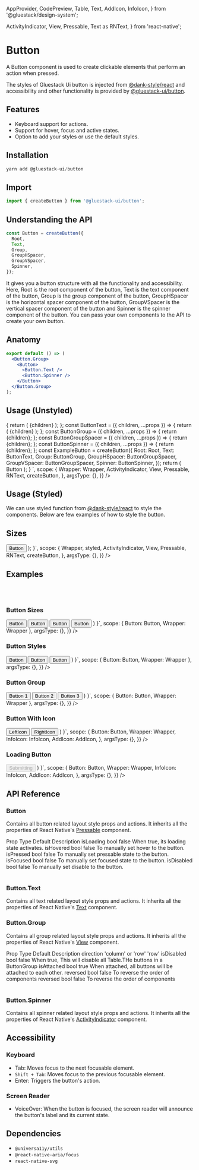 
<Meta title="components/Button" />

  AppProvider,
  CodePreview,
  Table,
  Text,
  AddIcon,
  InfoIcon,
} from '@gluestack/design-system';

  ActivityIndicator,
  View,
  Pressable,
  Text as RNText,
} from 'react-native';




# Button

A Button component is used to create clickable elements that perform an action when pressed.

The styles of Gluestack Ui button is injected from [@dank-style/react]('https://www.npmjs.com/package/@dank-style/react') and accessibility and other functionality is provided by [@gluestack-ui/button]('https://www.npmjs.com/package/@universa11y/button').

## Features

- Keyboard support for actions.
- Support for hover, focus and active states.
- Option to add your styles or use the default styles.

## Installation

```jsx
yarn add @gluestack-ui/button
```

## Import

```jsx
import { createButton } from '@gluestack-ui/button';
```

## Understanding the API

```jsx
const Button = createButton({
  Root,
  Text,
  Group,
  GroupHSpacer,
  GroupVSpacer,
  Spinner,
});
```

It gives you a button structure with all the functionality and accessibility.
Here, Root is the root component of the button, Text is the text component of the button, Group is the group component of the button, GroupHSpacer is the horizontal spacer component of the button, GroupVSpacer is the vertical spacer component of the button and Spinner is the spinner component of the button.
You can pass your own components to the API to create your own button.

## Anatomy

```jsx
export default () => (
  <Button.Group>
    <Button>
      <Button.Text />
      <Button.Spinner />
    </Button>
  </Button.Group>
);
```

## Usage (Unstyled)

<AppProvider>
  <CodePreview
    showComponentRenderer={true}
    showArgsController={false}
    metaData={{
      code: `
      function App() {
          const Root = ({ children, states, ...props }) => {
          return (
            <Pressable
              style={{
                backgroundColor: states.hover ? 'blue' : 'pink',
                padding: 8,
                borderRadius: 4,
              }}
              {...props}
            >
              {children}
            </Pressable>
          );
        };
        const ButtonText = ({ children, ...props }) => {
          return (
            <RNText style={{ color: 'white' }} {...props}>
              {children}
            </RNText>
          );
        };
        const ButtonGroup = ({ children, ...props }) => {
          return <View {...props}>{children}</View>;
        };
        const ButtonGroupSpacer = ({ children, ...props }) => {
          return <View {...props}>{children}</View>;
        };
        const ButtonSpinner = ({ children, ...props }) => {
          return <ActivityIndicator {...props}>{children}</ActivityIndicator>;
        };
        const ExampleButton = createButton({
          Root: Root,
          Text: ButtonText,
          Group: ButtonGroup,
          GroupHSpacer: ButtonGroupSpacer,
          GroupVSpacer: ButtonGroupSpacer,
          Spinner: ButtonSpinner,
        });
        return (
          <Wrapper>
          <ExampleButton>
          <ExampleButton.Text>Button</ExampleButton.Text>
          </ExampleButton>
          </Wrapper>
          );
        }
`,
      scope: {
        Wrapper: Wrapper,
        ActivityIndicator,
        View,
        Pressable,
        RNText,
        createButton,
      },
      argsType: {},
    }}
  />
</AppProvider>

<br />

## Usage (Styled)

We can use styled function from [@dank-style/react]('https://www.npmjs.com/package/@dank-style/react') to style the components.
Below are few examples of how to style the button.

## Sizes

<AppProvider>
  <CodePreview
    showComponentRenderer={true}
    showArgsController={false}
    metaData={{
      code: `
        function App() {
          const Root = styled(
              Pressable,
              {
                'padding': '$2',
                'borderRadius': '$md',
                'backgroundColor': 'pink',
                ':hover': {
                  bg: 'blue',
                },
              });
          const ButtonText = styled(
              RNText,
              {
               'color': 'white'
              });
          const ButtonGroup = styled(
              View,
              {});
          const ButtonGroupSpacer = styled(
              View,
              {});
          const ButtonSpinner = styled(
              ActivityIndicator,
              {});
          const Button = createButton({
            Root: Root,
            Text: ButtonText,
            Group: ButtonGroup,
            GroupHSpacer: ButtonGroupSpacer,
            GroupVSpacer: ButtonGroupSpacer,
            Spinner: ButtonSpinner
          });
          return (
            <Wrapper>
              <Button>
                <Button.Text>Button</Button.Text>
              </Button>
            </Wrapper>
          );
        }`,
      scope: {
        Wrapper,
        styled,
        ActivityIndicator,
        View,
        Pressable,
        RNText,
        createButton,
      },
      argsType: {},
    }}
  />
</AppProvider>

## Examples

<br />
<br />

### Button Sizes

<AppProvider>
  <CodePreview
    showComponentRenderer={true}
    showArgsController={false}
    metaData={{
      code: `
      function App () {
        return (
        <Wrapper>
         <Button mt="$4" size={'xs'} >
            <Button.Text>Button</Button.Text>
          </Button>
         <Button mt="$4" size={'sm'} >
            <Button.Text>Button</Button.Text>
          </Button>
         <Button mt="$4" size={'md'} >
            <Button.Text>Button</Button.Text>
          </Button>
          <Button mt="$4" size={'lg'} >
            <Button.Text>Button</Button.Text>
          </Button>
        </Wrapper>
    )
    }`,
      scope: { Button: Button, Wrapper: Wrapper },
      argsType: {},
    }}
  />
</AppProvider>

<br />

### Button Styles

<AppProvider>
  <CodePreview
    showComponentRenderer={true}
    showArgsController={false}
    metaData={{
      code: `
      function App () {
        return (
        <Wrapper>
         <Button mt="$4" size={'md'} style="solid">
            <Button.Text>Button</Button.Text>
          </Button>
         <Button mt="$4" size={'md'} style="outline">
            <Button.Text>Button</Button.Text>
          </Button>
         <Button mt="$4" size={'md'} style="link">
            <Button.Text>Button</Button.Text>
          </Button>
        </Wrapper>
    )
    }`,
      scope: { Button: Button, Wrapper: Wrapper },
      argsType: {},
    }}
  />
</AppProvider>

<br />

### Button Group

<AppProvider>
  <CodePreview
    showComponentRenderer={true}
    showArgsController={false}
    metaData={{
      code: `
      function App () {
        return (
        <Wrapper>
        <Button.Group direction="row">
          <Button>
            <Button.Text>Button 1</Button.Text>
          </Button>
          <Button bg="$blue500">
            <Button.Text>Button 2</Button.Text>
          </Button>
          <Button>
            <Button.Text>Button 3</Button.Text>
          </Button>
        </Button.Group>
        </Wrapper>
    )
    }`,
      scope: { Button: Button, Wrapper: Wrapper },
      argsType: {},
    }}
  />
</AppProvider>

<br />

### Button With Icon

<AppProvider>
  <CodePreview
    showComponentRenderer={true}
    showArgsController={false}
    metaData={{
      code: `
      function App () {
        return (
        <Wrapper>
        <Button>
          <InfoIcon mr="$2" color="$white" />
          <Button.Text>LeftIcon</Button.Text>
        </Button>
        <Button style="solid" mt="$2">
          <Button.Text>RightIcon</Button.Text>
          <AddIcon ml="$2" color="$white" />
        </Button>
        </Wrapper>
    )
    }`,
      scope: {
        Button: Button,
        Wrapper: Wrapper,
        InfoIcon: InfoIcon,
        AddIcon: AddIcon,
      },
      argsType: {},
    }}
  />
</AppProvider>

### Loading Button

<AppProvider>
  <CodePreview
    showComponentRenderer={true}
    showArgsController={false}
    metaData={{
      code: `
      function App () {
        const [isLoading] = React.useState(true);
        return (
         <Wrapper>
            <Button
              disabled={isLoading}
              focusable={!isLoading}
              opacity={isLoading ? 0.4 : 1}
            >
             <Button.Spinner color="white" mr="$2" />
             <Button.Text>Submitting</Button.Text>
            </Button>
        </Wrapper>
    )
    }`,
      scope: {
        Button: Button,
        Wrapper: Wrapper,
        InfoIcon: InfoIcon,
        AddIcon: AddIcon,
      },
      argsType: {},
    }}
  />
</AppProvider>

## API Reference

### Button

Contains all button related layout style props and actions.
It inherits all the properties of React Native's [Pressable](https://reactnative.dev/docs/pressable#props) component.

<AppProvider>
  <Table>
    <Table.THead sx={{ _dark: { bg: '$gray800' }, _light: { bg: '$gray100' } }}>
      <Table.TR>
        <Table.TH>
          <Text>Prop</Text>
        </Table.TH>
        <Table.TH>
          <Text>Type</Text>
        </Table.TH>
        <Table.TH>
          <Text>Default</Text>
        </Table.TH>
        <Table.TH>
          <Text>Description</Text>
        </Table.TH>
      </Table.TR>
    </Table.THead>
    <Table.TBody>
      <Table.TR>
        <Table.TD>
          <Text>isLoading</Text>
        </Table.TD>
        <Table.TD>
          <Text>bool</Text>
        </Table.TD>
        <Table.TD>
          <Text>false</Text>
        </Table.TD>
        <Table.TD>
          <Text>When true, its loading state activates.</Text>
        </Table.TD>
      </Table.TR>
      <Table.TR>
        <Table.TD>
          <Text>isHovered</Text>
        </Table.TD>
        <Table.TD>
          <Text>bool</Text>
        </Table.TD>
        <Table.TD>
          <Text>false</Text>
        </Table.TD>
        <Table.TD>
          <Text>To manually set hover to the button.</Text>
        </Table.TD>
      </Table.TR>
      <Table.TR>
        <Table.TD>
          <Text>isPressed</Text>
        </Table.TD>
        <Table.TD>
          <Text>bool</Text>
        </Table.TD>
        <Table.TD>
          <Text>false</Text>
        </Table.TD>
        <Table.TD>
          <Text>To manually set pressable state to the button.</Text>
        </Table.TD>
      </Table.TR>
      <Table.TR>
        <Table.TD>
          <Text>isFocused</Text>
        </Table.TD>
        <Table.TD>
          <Text>bool</Text>
        </Table.TD>
        <Table.TD>
          <Text>false</Text>
        </Table.TD>
        <Table.TD>
          <Text>To manually set focused state to the button.</Text>
        </Table.TD>
      </Table.TR>
      <Table.TR>
        <Table.TD>
          <Text>isDisabled</Text>
        </Table.TD>
        <Table.TD>
          <Text>bool</Text>
        </Table.TD>
        <Table.TD>
          <Text>false</Text>
        </Table.TD>
        <Table.TD>
          <Text>To manually set disable to the button.</Text>
        </Table.TD>
      </Table.TR>
    </Table.TBody>
  </Table>
</AppProvider>

### Button.Text

Contains all text related layout style props and actions.
It inherits all the properties of React Native's [Text](https://reactnative.dev/docs/text#props) component.

### Button.Group

Contains all group related layout style props and actions.
It inherits all the properties of React Native's [View](https://reactnative.dev/docs/view#props) component.

<AppProvider>
  <Table>
    <Table.THead sx={{ _dark: { bg: '$gray800' }, _light: { bg: '$gray100' } }}>
      <Table.TR>
        <Table.TH>
          <Text>Prop</Text>
        </Table.TH>
        <Table.TH>
          <Text>Type</Text>
        </Table.TH>
        <Table.TH>
          <Text>Default</Text>
        </Table.TH>
        <Table.TH>
          <Text>Description</Text>
        </Table.TH>
      </Table.TR>
    </Table.THead>
    <Table.TBody>
      <Table.TR>
        <Table.TD>
          <Text>direction</Text>
        </Table.TD>
        <Table.TD>
          <Text>'column' or 'row'</Text>
        </Table.TD>
        <Table.TD>
          <Text>'row'</Text>
        </Table.TD>
        <Table.TD></Table.TD>
      </Table.TR>
      <Table.TR>
        <Table.TD>
          <Text>isDisabled</Text>
        </Table.TD>
        <Table.TD>
          <Text>bool</Text>
        </Table.TD>
        <Table.TD>
          <Text>false</Text>
        </Table.TD>
        <Table.TD>
          <Text>
            When true, This will disable all Table.THe buttons in a ButtonGroup
          </Text>
        </Table.TD>
      </Table.TR>
      <Table.TR>
        <Table.TD>
          <Text>isAttached</Text>
        </Table.TD>
        <Table.TD>
          <Text>bool</Text>
        </Table.TD>
        <Table.TD>
          <Text>true</Text>
        </Table.TD>
        <Table.TD>
          <Text>
            When attached, all buttons will be attached to each other.
          </Text>
        </Table.TD>
      </Table.TR>
      <Table.TR>
        <Table.TD>
          <Text>reversed</Text>
        </Table.TD>
        <Table.TD>
          <Text>bool</Text>
        </Table.TD>
        <Table.TD>
          <Text>false</Text>
        </Table.TD>
        <Table.TD>
          <Text>To reverse the order of components</Text>
        </Table.TD>
      </Table.TR>
    </Table.TBody>
    <Table.TFoot>
      <Table.TR>
        <Table.TD>
          <Text>reversed</Text>
        </Table.TD>
        <Table.TD>
          <Text>bool</Text>
        </Table.TD>
        <Table.TD>
          <Text>false</Text>
        </Table.TD>
        <Table.TD>
          <Text>To reverse the order of components</Text>
        </Table.TD>
      </Table.TR>
    </Table.TFoot>
  </Table>
</AppProvider>

### Button.Spinner

Contains all spinner related layout style props and actions.
It inherits all the properties of React Native's [ActivityIndicator](https://reactnative.dev/docs/activityindicator#props) component.

## Accessibility

### Keyboard

- Tab: Moves focus to the next focusable element.
- `Shift + Tab`: Moves focus to the previous focusable element.
- Enter: Triggers the button's action.

### Screen Reader

- VoiceOver: When the button is focused, the screen reader will announce the button's label and its current state.

## Dependencies

- `@universa11y/utils`
- `@react-native-aria/focus`
- `react-native-svg`
